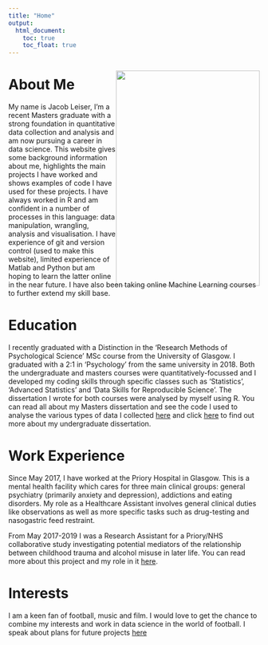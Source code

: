 ```yaml
---
title: "Home"
output:
  html_document:
    toc: true
    toc_float: true
---
```


<div style="float: right; height: 432px; width: 288px;">
  <img src="jgrad.jpg" style="width: 100%;">
</div>


# About Me
My name is Jacob Leiser, I'm a recent Masters graduate with a strong foundation in quantitative data collection and analysis and am now pursuing a career in data science. This website gives some background information about me, highlights the main projects I have worked and shows examples of code I have used for these projects. I have always worked in R and am confident in a number of processes in this language: data manipulation, wrangling, analysis and visualisation. I have experience of git and version control (used to make this website), limited experience of Matlab and Python but am hoping to learn the latter online in the near future. I have also been taking online Machine Learning courses to further extend my skill base.


# Education
I recently graduated with a Distinction in the 'Research Methods of Psychological Science' MSc course from the University of Glasgow. I graduated with a 2:1 in 'Psychology' from the same university in 2018. Both the undergraduate and masters courses were quantitatively-focussed and I developed my coding skills through specific classes such as 'Statistics', 'Advanced Statistics' and 'Data Skills for Reproducible Science'. 
The dissertation I wrote for both courses were analysed by myself using R. You can read all about my Masters dissertation and see the code I used to analyse the various types of data I collected [here](eyetrack.html) and click [here](sleep.html) to find out more about my undergraduate dissertation.


# Work Experience
Since May 2017, I have worked at the Priory Hospital in Glasgow. This is a mental health facility which cares for three main clinical groups: general psychiatry (primarily anxiety and depression), addictions and eating disorders. My role as a Healthcare Assistant involves general clinical duties like observations as well as more specific tasks such as drug-testing and nasogastric feed restraint. 

From May 2017-2019 I was a Research Assistant for a Priory/NHS collaborative study investigating potential mediators of the relationship between childhood trauma and alcohol misuse in later life. You can read more about this project and my role in it [here](priory.html). 

# Interests
I am a keen fan of football, music and film. I would love to get the chance to combine my interests and work in data science in the world of football. I speak about plans for future projects [here](interests.html)
